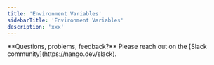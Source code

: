 ```yaml
---
title: 'Environment Variables'
sidebarTitle: 'Environment Variables'
description: 'xxx'
---
```


<Info>
**Questions, problems, feedback?** Please reach out on the [Slack community](https://nango.dev/slack).
</Info>